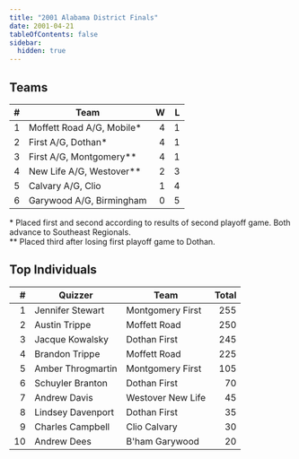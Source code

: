 ```yaml
---
title: "2001 Alabama District Finals"
date: 2001-04-21
tableOfContents: false
sidebar:
  hidden: true
---
```


## Teams

|    # | Team                      |    W |    L |
| ---: | ------------------------- | ---: | ---: |
|    1 | Moffett Road A/G, Mobile* |    4 |    1 |
|    2 | First A/G, Dothan*        |    4 |    1 |
|    3 | First A/G, Montgomery**   |    4 |    1 |
|    4 | New Life A/G, Westover**  |    2 |    3 |
|    5 | Calvary A/G, Clio         |    1 |    4 |
|    6 | Garywood A/G, Birmingham  |    0 |    5 |

\* Placed first and second according to results of second playoff game. Both advance to Southeast Regionals.\
\*\* Placed third after losing first playoff game to Dothan.

## Top Individuals

|    # | Quizzer           | Team              | Total |
| ---: | ----------------- | ----------------- | ----: |
|    1 | Jennifer Stewart  | Montgomery First  |   255 |
|    2 | Austin Trippe     | Moffett Road      |   250 |
|    3 | Jacque Kowalsky   | Dothan First      |   245 |
|    4 | Brandon Trippe    | Moffett Road      |   225 |
|    5 | Amber Throgmartin | Montgomery First  |   105 |
|    6 | Schuyler Branton  | Dothan First      |    70 |
|    7 | Andrew Davis      | Westover New Life |    45 |
|    8 | Lindsey Davenport | Dothan First      |    35 |
|    9 | Charles Campbell  | Clio Calvary      |    30 |
|   10 | Andrew Dees       | B'ham Garywood    |    20 |

